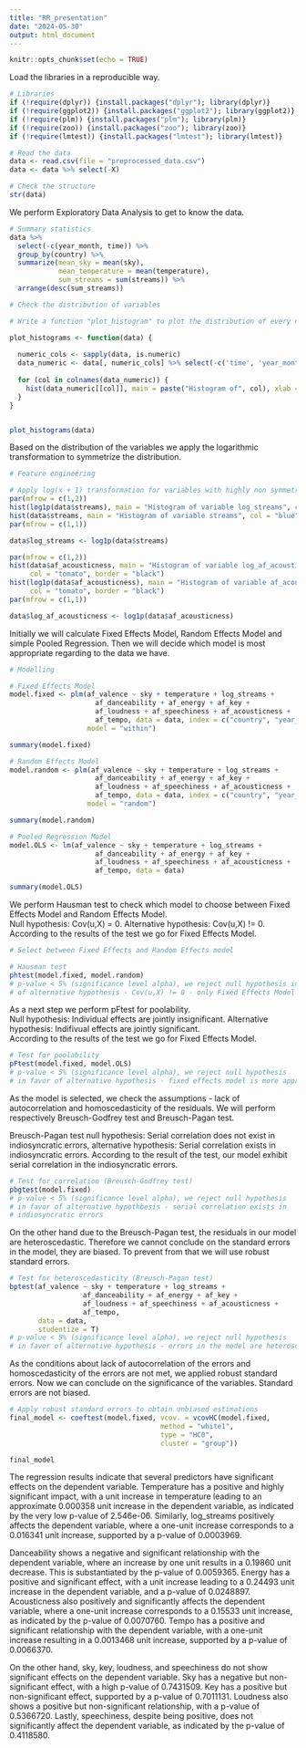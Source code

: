 ```yaml
---
title: "RR_presentation"
date: "2024-05-30"
output: html_document
---
```


```r
knitr::opts_chunk$set(echo = TRUE)
```

Load the libraries in a reproducible way.
```r
# Libraries
if (!require(dplyr)) {install.packages("dplyr"); library(dplyr)}
if (!require(ggplot2)) {install.packages("ggplot2"); library(ggplot2)}
if (!require(plm)) {install.packages("plm"); library(plm)}
if (!require(zoo)) {install.packages("zoo"); library(zoo)}
if (!require(lmtest)) {install.packages("lmtest"); library(lmtest)}
```
```r
# Read the data
data <- read.csv(file = "preprocessed_data.csv")
data <- data %>% select(-X)

# Check the structure
str(data)
```

We perform Exploratory Data Analysis to get to know the data.
```r
# Summary statistics
data %>%
  select(-c(year_month, time)) %>%
  group_by(country) %>%
  summarize(mean_sky = mean(sky), 
            mean_temperature = mean(temperature),
            sum_streams = sum(streams)) %>%
  arrange(desc(sum_streams))
```

```r
# Check the distribution of variables

# Write a function "plot_histogram" to plot the distribution of every numeric variable

plot_histograms <- function(data) {
  
  numeric_cols <- sapply(data, is.numeric)
  data_numeric <- data[, numeric_cols] %>% select(-c('time', 'year_month'))
  
  for (col in colnames(data_numeric)) {
    hist(data_numeric[[col]], main = paste("Histogram of", col), xlab = col, ylab = "Frequency", col = "blue", border = "black")
  }
}


plot_histograms(data)
```

Based on the distribution of the variables we apply the logarithmic transformation
to symmetrize the distribution.
```r
# Feature engineering

# Apply log(x + 1) transformation for variables with highly non symmetric distribution
par(mfrow = c(1,2))
hist(log1p(data$streams), main = "Histogram of variable log_streams", col = "blue", border = "black")
hist(data$streams, main = "Histogram of variable streams", col = "blue", border = "black")
par(mfrow = c(1,1))

data$log_streams <- log1p(data$streams)

par(mfrow = c(1,2))
hist(data$af_acousticness, main = "Histogram of variable log_af_acousticness",
     col = "tomato", border = "black")
hist(log1p(data$af_acousticness), main = "Histogram of variable af_acousticness",
     col = "tomato", border = "black")
par(mfrow = c(1,1))

data$log_af_acousticness <- log1p(data$af_acousticness)
```
Initially we will calculate Fixed Effects Model, Random Effects Model and
simple Pooled Regression. Then we will decide which model is most appropriate
regarding to the data we have.
```r
# Modelling

# Fixed Effects Model
model.fixed <- plm(af_valence ~ sky + temperature + log_streams + 
                     af_danceability + af_energy + af_key + 
                     af_loudness + af_speechiness + af_acousticness + 
                     af_tempo, data = data, index = c("country", "year_month"),
                   model = "within")

summary(model.fixed)
```

```r
# Random Effects Model
model.random <- plm(af_valence ~ sky + temperature + log_streams + 
                     af_danceability + af_energy + af_key + 
                     af_loudness + af_speechiness + af_acousticness + 
                     af_tempo, data = data, index = c("country", "year_month"),
                   model = "random")

summary(model.random)
```

```r
# Pooled Regression Model
model.OLS <- lm(af_valence ~ sky + temperature + log_streams + 
                     af_danceability + af_energy + af_key + 
                     af_loudness + af_speechiness + af_acousticness + 
                     af_tempo, data = data)

summary(model.OLS)
```

We perform Hausman test to check which model to choose between Fixed Effects Model
and Random Effects Model.  
Null hypothesis: Cov(u,X) = 0. 
Alternative hypothesis: Cov(u,X) != 0. 
According to the results of the test we go for Fixed Effects Model.

```r
# Select between Fixed Effects and Random Effects model

# Hausman test
phtest(model.fixed, model.random)
# p-value < 5% (significance level alpha), we reject null hypothesis in favor
# of alternative hypothesis - Cov(u,X) != 0 - only Fixed Effects Model is appropriate
```
As a next step we perform pFtest for poolability.  
Null hypothesis: Individual effects are jointly insignificant. 
Alternative hypothesis: Indifivual effects are jointly significant.  
According to the results of the test we go for Fixed Effects Model.

```r
# Test for poolability
pFtest(model.fixed, model.OLS)
# p-value < 5% (significance level alpha), we reject null hypothesis
# in favor of alternative hypothesis - fixed effects model is more appropriate
```

As the model is selected, we check the assumptions - lack of autocorrelation and
homoscedasticity of the residuals. We will perform respectively Breusch-Godfrey
test and Breusch-Pagan test.
  
Breusch-Pagan test null hypothesis: Serial correlation does not exist in indiosyncratic
errors, alternative hypothesis: Serial correlation exists in indiosyncratic errors.
According to the result of the test, our model exhibit serial correlation in the
indiosyncratic errors.
```r
# Test for correlation (Breusch-Godfrey test)
pbgtest(model.fixed)
# p-value < 5% (significance level alpha), we reject null hypothesis
# in favor of alternative hypothbesis - serial correlation exists in 
# indiosyncratic errors
```
On the other hand due to the Breusch-Pagan test, the residuals in our model
are heteroscedastic. Therefore we cannot conclude on the standard errors in the model,
they are biased. To prevent from that we will use robust standard errors.

```r
# Test for heteroscedasticity (Breusch-Pagan test)
bptest(af_valence ~ sky + temperature + log_streams + 
                  af_danceability + af_energy + af_key + 
                  af_loudness + af_speechiness + af_acousticness + 
                  af_tempo, 
       data = data,
       studentize = T)
# p-value < 5% (significance level alpha), we reject null hypothesis
# in favor of alternative hypothesis - errors in the model are heteroscedastic

```
As the conditions about lack of autocorrelation of the errors and homoscedasticity of the errors
are not met, we applied robust standard errors. Now we can conclude on the significance of the
variables. Standard errors are not biased.

```r
# Apply robust standard errors to obtain unbiased estimations
final_model <- coeftest(model.fixed, vcov. = vcovHC(model.fixed, 
                                     method = "white1",
                                     type = "HC0",
                                     cluster = "group"))

final_model

```
The regression results indicate that several predictors have significant effects on the dependent variable. Temperature has a positive and highly significant impact, with a unit increase in temperature leading to an approximate 0.000358 unit increase in the dependent variable, as indicated by the very low p-value of 2.546e-06. Similarly, log_streams positively affects the dependent variable, where a one-unit increase corresponds to a 0.016341 unit increase, supported by a p-value of 0.0003969.

Danceability shows a negative and significant relationship with the dependent variable, where an increase by one unit results in a 0.19860 unit decrease. This is substantiated by the p-value of 0.0059365. Energy has a positive and significant effect, with a unit increase leading to a 0.24493 unit increase in the dependent variable, and a p-value of 0.0248897. Acousticness also positively and significantly affects the dependent variable, where a one-unit increase corresponds to a 0.15533 unit increase, as indicated by the p-value of 0.0070760. Tempo has a positive and significant relationship with the dependent variable, with a one-unit increase resulting in a 0.0013468 unit increase, supported by a p-value of 0.0066370.

On the other hand, sky, key, loudness, and speechiness do not show significant effects on the dependent variable. Sky has a negative but non-significant effect, with a high p-value of 0.7431509. Key has a positive but non-significant effect, supported by a p-value of 0.7011131. Loudness also shows a positive but non-significant relationship, with a p-value of 0.5366720. Lastly, speechiness, despite being positive, does not significantly affect the dependent variable, as indicated by the p-value of 0.4118580.
